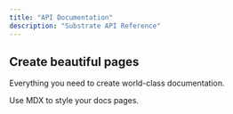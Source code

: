 ```yaml
---
title: "API Documentation"
description: "Substrate API Reference"
---
```


## Create beautiful pages
Everything you need to create world-class documentation.

<columns cols={2}>
  <card title="Write with MDX" icon="pen-fancy" href="/essentials/markdown">
    Use MDX to style your docs pages.
  </card>
  <card title="Code samples" icon="code">
  </card>
</columns>